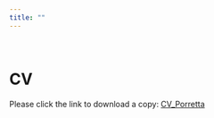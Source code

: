 ---
title: ""
---

<BR>

# CV

Please click the link to download a copy: <a href="http://www.ualberta.ca/~porretta/content/CV.pdf" target="_blank">CV_Porretta</a>

<br><br>
